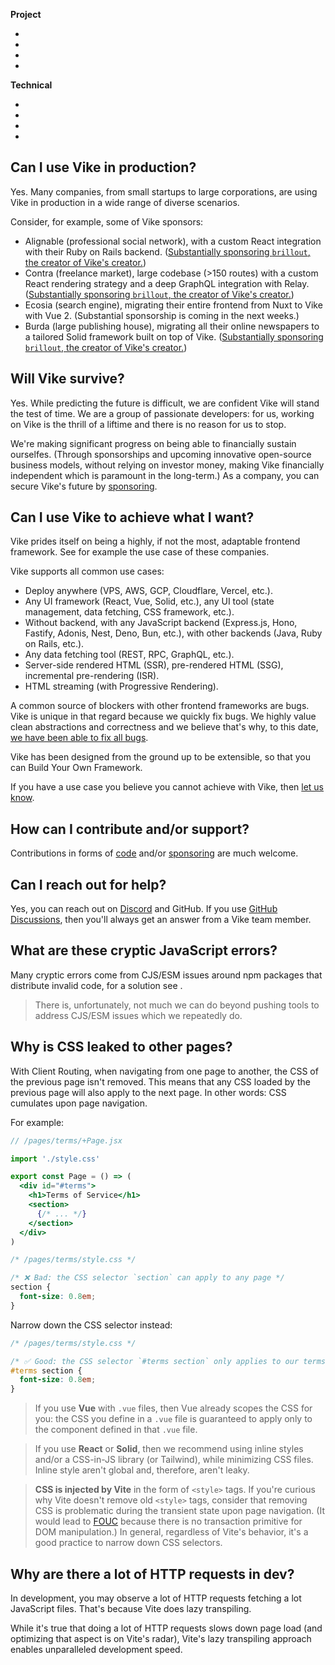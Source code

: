 
**Project**

- <Link href="#can-i-use-vike-in-production" doNotInferSectionTitle />
- <Link href="#will-vike-survive" doNotInferSectionTitle />
- <Link href="#can-i-use-vike-to-achieve-what-i-want" doNotInferSectionTitle />
- <Link href="#how-can-i-contribute-and-or-support" doNotInferSectionTitle />

**Technical**

- <Link href="#can-i-reach-out-for-help" doNotInferSectionTitle />
- <Link href="#what-are-these-cryptic-javascript-errors" doNotInferSectionTitle />
- <Link href="#why-is-css-leaked-to-other-pages" doNotInferSectionTitle />
- <Link href="#why-are-there-a-lot-of-http-requests-in-dev" doNotInferSectionTitle />


## Can I use Vike in production?

Yes. Many companies, from small startups to large corporations, are using Vike in production in a wide range of diverse scenarios.

Consider, for example, some of Vike sponsors:
 - Alignable (professional social network), with a custom React integration with their Ruby on Rails backend.
   ([Substantially sponsoring `brillout`, the creator of Vike's creator.](https://github.com/AlignableUser#:~:text=www.alignable.com-,Sponsoring,-Achievements))
 - Contra (freelance market), large codebase (>150 routes) with a custom React rendering strategy and a deep GraphQL integration with Relay.
   ([Substantially sponsoring `brillout`, the creator of Vike's creator.](https://github.com/contra#:~:text=of%20this%20organization.-,Sponsoring,-Top%20languages))
 - Ecosia (search engine), migrating their entire frontend from Nuxt to Vike with Vue 2.
   (Substantial sponsorship is coming in the next weeks.)
 - Burda (large publishing house), migrating all their online newspapers to a tailored Solid framework built on top of Vike.
   ([Substantially sponsoring `brillout`, the creator of Vike's creator.](https://github.com/BurdaForward#:~:text=People-,Sponsoring,-Top%20languages))


## Will Vike survive?

Yes. While predicting the future is difficult, we are confident Vike will stand the test of time. We are a group of passionate developers: for us, working on Vike is the thrill of a liftime and there is no reason for us to stop.

We're making significant progress on being able to financially sustain ourselfes. (Through sponsorships and upcoming innovative open-source business models, without relying on investor money, making Vike financially independent which is paramount in the long-term.) As a company, you can secure Vike's future by [sponsoring](https://github.com/vikejs/vike/issues/1350).


## Can I use Vike to achieve what I want?

Vike prides itself on being a highly, if not the most, adaptable frontend framework. See for example <Link href="#can-i-use-vike-in-production">the use case of these companies</Link>.

Vike supports all common use cases:
 - <Link href="/deploy">Deploy anywhere</Link> (VPS, AWS, GCP, Cloudflare, Vercel, etc.).
 - <Link href="/ui-framework">Any UI framework</Link> (React, Vue, Solid, etc.), <Link href="/integration">any UI tool</Link> (state management, data fetching, CSS framework, etc.).
 - <Link href="/pre-rendering#should-i-pre-render">Without backend</Link>, with <Link href="/server">any JavaScript backend</Link> (Express.js, Hono, Fastify, Adonis, Nest, Deno, Bun, etc.), with other backends (Java, Ruby on Rails, etc.).
 - <Link href="/data-fetching-tools">Any data fetching tool</Link> (REST, RPC, GraphQL, etc.).
 - <Link href="/pre-rendering#ssg-vs-ssr">Server-side rendered HTML (SSR)</Link>, <Link href="/pre-rendering">pre-rendered HTML (SSG)</Link>, <Link href="/vercel#vite-plugin-vercel">incremental pre-rendering (ISR)</Link>.
 - <Link href="/streaming">HTML streaming</Link> (with <Link href="/streaming#progressive-rendering">Progressive Rendering</Link>).

A common source of blockers with other frontend frameworks are bugs. Vike is unique in that regard because we quickly fix bugs. We highly value clean abstractions and correctness and we believe that's why, to this date, [we have been able to fix all bugs](https://github.com/vikejs/vike/issues?q=is%3Aissue+is%3Aopen+label%3A%22bug+%3Aboom%3A%22).

Vike has been designed from the ground up to be extensible, so that you can <Link href="/build-your-own-framework">Build Your Own Framework</Link>.

If you have a use case you believe you cannot achieve with Vike, then <a href={projectInfo.githubDiscussions}>let us know</a>.


## How can I contribute and/or support?

Contributions in forms of [code](https://github.com/vikejs/vike/issues/1349) and/or [sponsoring](https://github.com/vikejs/vike/issues/1350) are much welcome.


## Can I reach out for help?

Yes, you can reach out on <a href={projectInfo.discordInvite}>Discord</a> and GitHub. If you use
<a href={projectInfo.githubDiscussions}>GitHub Discussions</a>, then you'll always get an answer from a Vike team member.


## What are these cryptic JavaScript errors?

Many cryptic errors come from CJS/ESM issues around npm packages that distribute invalid code, for a solution see <Link href="/broken-npm-package" />.

> There is, unfortunately, not much we can do beyond pushing tools to address CJS/ESM issues which we repeatedly do.


## Why is CSS leaked to other pages?

With <Link href="/client-routing">Client Routing</Link>, when navigating from one page to another, the CSS of the previous page isn't removed. This means that any CSS loaded by the previous page will also apply to the next page. In other words: CSS cumulates upon page navigation.

For example:

```jsx
// /pages/terms/+Page.jsx

import './style.css'

export const Page = () => (
  <div id="#terms">
    <h1>Terms of Service</h1>
    <section>
      {/* ... */}
    </section>
  </div>
)
```

```css
/* /pages/terms/style.css */

/* ❌ Bad: the CSS selector `section` can apply to any page */
section {
  font-size: 0.8em;
}
```

Narrow down the CSS selector instead:

```css
/* /pages/terms/style.css */

/* ✅ Good: the CSS selector `#terms section` only applies to our terms page */
#terms section {
  font-size: 0.8em;
}
```

> If you use **Vue** with `.vue` files, then Vue already scopes the CSS for you: the CSS you define in a `.vue` file is guaranteed to apply only to the component defined in that `.vue` file.

> If you use **React** or **Solid**, then we recommend using inline styles and/or a CSS-in-JS library (or Tailwind), while minimizing CSS files. Inline style aren't global and, therefore, aren't leaky.

> **CSS is injected by Vite** in the form of `<style>` tags. If you're curious why Vite doesn't remove old `<style>` tags, consider that removing CSS is problematic during the transient state upon page navigation. (It would lead to [FOUC](https://en.wikipedia.org/wiki/Flash_of_unstyled_content) because there is no transaction primitive for DOM manipulation.) In general, regardless of Vite's behavior, it's a good practice to narrow down CSS selectors.


## Why are there a lot of HTTP requests in dev?

In development, you may observe a lot of HTTP requests fetching a lot JavaScript files.
That's because <Link href="/lazy-transpiling">Vite does lazy transpiling</Link>.

While it's true that doing a lot of HTTP requests slows down page load (and optimizing that aspect is on Vite's radar), Vite's lazy transpiling approach enables unparalleled development speed.
